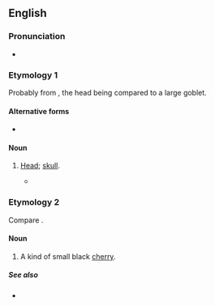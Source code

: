 ==English==

===Pronunciation===
* {{IPA|en|/ˈmæzə(ɹ)d/}}

===Etymology 1===
Probably from {{m|en|mazer}}, the head being compared to a large goblet.

====Alternative forms====
* {{l|en|mazzard}}

====Noun====
{{en-noun}}

# {{lb|en|archaic|_|slang}} [[head|Head]]; [[skull]].
#* {{RQ:Shakespeare Hamlet|5|1|page=277|passage=Why ee'n ſo: and now my Lady Wormes, / Chapleſſe, and knockt about the '''Mazard''' with a Sextons Spade;}}

===Etymology 2===
Compare {{cog|fr|merise||wild cherry}}.

====Noun====
{{en-noun}}

# A kind of small black [[cherry]].

=====See also=====
* {{l|en|mazzard}}